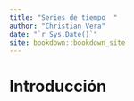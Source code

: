 ```yaml
--- 
title: "Series de tiempo  "
author: "Christian Vera"
date: "`r Sys.Date()`"
site: bookdown::bookdown_site
---
```


# Introducción

